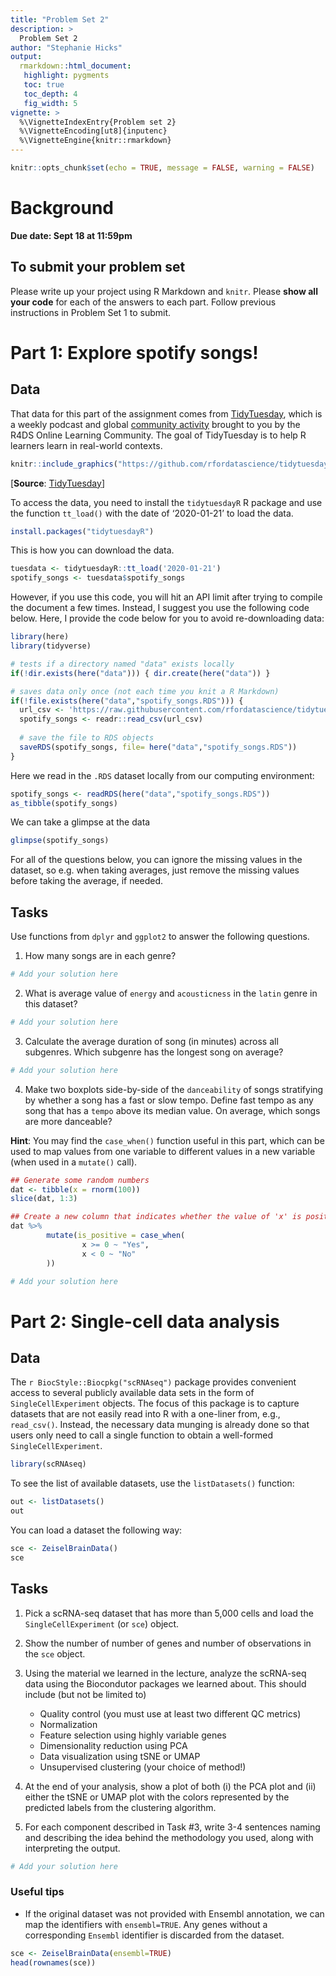 ```yaml
---
title: "Problem Set 2"
description: >
  Problem Set 2
author: "Stephanie Hicks"
output:
  rmarkdown::html_document:
   highlight: pygments
   toc: true
   toc_depth: 4
   fig_width: 5
vignette: >
  %\VignetteIndexEntry{Problem set 2}
  %\VignetteEncoding[ut8]{inputenc}
  %\VignetteEngine{knitr::rmarkdown}
---
```



```r
knitr::opts_chunk$set(echo = TRUE, message = FALSE, warning = FALSE)
```


# Background

**Due date: Sept 18 at 11:59pm**

## To submit your problem set

Please write up your project using R Markdown and `knitr`. Please **show all your code** for each of the answers to each part. Follow previous instructions in Problem Set 1 to submit. 



# Part 1: Explore spotify songs!

## Data 

That data for this part of the assignment comes from [TidyTuesday](https://www.tidytuesday.com), which is a weekly podcast and global [community activity](https://github.com/rfordatascience/tidytuesday) brought to you by the R4DS Online Learning Community. The goal of TidyTuesday is to help R learners learn in real-world contexts.

```r
knitr::include_graphics("https://github.com/rfordatascience/tidytuesday/raw/master/static/tt_logo.png")
```

[**Source**: [TidyTuesday](https://github.com/rfordatascience/tidytuesday/blob/master/static/tt_logo.png)]

To access the data, you need to install the `tidytuesdayR` R package and use the function `tt_load()` with the date of '2020-01-21' to load the data.

```r
install.packages("tidytuesdayR")
```

This is how you can download the data.

```r
tuesdata <- tidytuesdayR::tt_load('2020-01-21')
spotify_songs <- tuesdata$spotify_songs
```

However, if you use this code, you will hit an API limit after trying to compile the document a few times. Instead, I suggest you use the following code below. Here, I provide the code below for you to avoid re-downloading data:

```r
library(here)
library(tidyverse)

# tests if a directory named "data" exists locally
if(!dir.exists(here("data"))) { dir.create(here("data")) }

# saves data only once (not each time you knit a R Markdown)
if(!file.exists(here("data","spotify_songs.RDS"))) {
  url_csv <- 'https://raw.githubusercontent.com/rfordatascience/tidytuesday/master/data/2020/2020-01-21/spotify_songs.csv'
  spotify_songs <- readr::read_csv(url_csv)
  
  # save the file to RDS objects
  saveRDS(spotify_songs, file= here("data","spotify_songs.RDS"))
}
```

Here we read in the `.RDS` dataset locally from our computing environment:

```r
spotify_songs <- readRDS(here("data","spotify_songs.RDS"))
as_tibble(spotify_songs)
```

We can take a glimpse at the data

```r
glimpse(spotify_songs)
```

For all of the questions below, you can ignore the missing values in the dataset, so e.g. when taking averages, just remove the missing values before taking the average, if needed.


## Tasks

Use functions from `dplyr` and `ggplot2` to answer the following questions. 

1. How many songs are in each genre? 

```r
# Add your solution here

```


2. What is average value of `energy` and `acousticness` in the `latin` genre in this dataset?

```r
# Add your solution here

```


3. Calculate the average duration of song (in minutes) across all subgenres. Which subgenre has the longest song on average?

```r
# Add your solution here

```

4. Make two boxplots side-by-side of the `danceability` of songs stratifying by whether a song has a fast or slow tempo. Define fast tempo as any song that has a `tempo` above its median value. On average, which songs are more danceable?

**Hint**: You may find the `case_when()` function useful in this part, which can be used to map values from one variable to different values in a new variable (when used in a `mutate()` call).

```r
## Generate some random numbers
dat <- tibble(x = rnorm(100))
slice(dat, 1:3)

## Create a new column that indicates whether the value of 'x' is positive or negative
dat %>%
        mutate(is_positive = case_when(
                x >= 0 ~ "Yes",
                x < 0 ~ "No"
        ))
```


```r
# Add your solution here

```



# Part 2: Single-cell data analysis

## Data

The `r BiocStyle::Biocpkg("scRNAseq")` package provides convenient access to several publicly available data sets in the form of `SingleCellExperiment` objects. 
The focus of this package is to capture datasets that are not easily read into R with a one-liner from, e.g., `read_csv()`. 
Instead, the necessary data munging is already done so that users only need to call a single function to obtain a well-formed `SingleCellExperiment`.

```r
library(scRNAseq)
```

To see the list of available datasets, use the `listDatasets()` function: 

```r
out <- listDatasets() 
out
```

You can load a dataset the following way: 

```r
sce <- ZeiselBrainData()
sce
```
## Tasks

1. Pick a scRNA-seq dataset that has more than 5,000 cells and load the `SingleCellExperiment` (or `sce`) object.
2. Show the number of number of genes and number of observations in the `sce` object.
3. Using the material we learned in the lecture, analyze the scRNA-seq data using the Biocondutor packages we learned about. This should include (but not be limited to)

    - Quality control (you must use at least two different QC metrics)
    - Normalization 
    - Feature selection using highly variable genes
    - Dimensionality reduction using PCA
    - Data visualization using tSNE or UMAP
    - Unsupervised clustering (your choice of method!)

4. At the end of your analysis, show a plot of both (i) the PCA plot and (ii) either the tSNE or UMAP plot with the colors represented by the predicted labels from the clustering algorithm. 
5. For each component described in Task #3, write 3-4 sentences naming and describing the idea behind the methodology you used, along with interpreting the output. 

```r
# Add your solution here

```


### Useful tips 

- If the original dataset was not provided with Ensembl annotation, we can map the identifiers with `ensembl=TRUE`. Any genes without a corresponding `Ensembl` identifier is discarded from the dataset.

```r
sce <- ZeiselBrainData(ensembl=TRUE)
head(rownames(sce))
```


